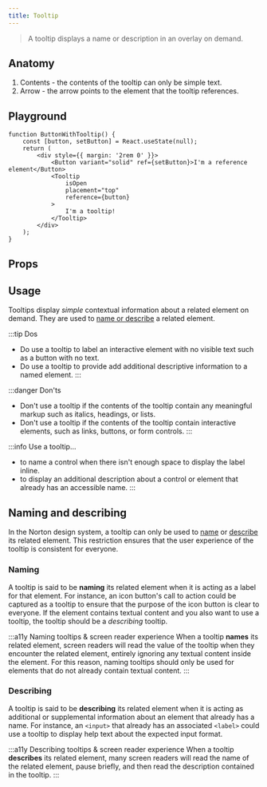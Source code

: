 ```yaml
---
title: Tooltip
---
```



> A tooltip displays a name or description in an overlay on demand.

## Anatomy

1. Contents - the contents of the tooltip can only be simple text.
2. Arrow - the arrow points to the element that the tooltip references.

## Playground

```tsx live
function ButtonWithTooltip() {
	const [button, setButton] = React.useState(null);
	return (
		<div style={{ margin: '2rem 0' }}>
			<Button variant="solid" ref={setButton}>I'm a reference element</Button>
			<Tooltip
				isOpen
				placement="top"
				reference={button}
			>
				I'm a tooltip!
			</Tooltip>
		</div>
	);
}
```

## Props

<PropsTable from={Tooltip} />

## Usage

Tooltips display _simple_ contextual information about a related element on demand.
They are used to [name or describe](#naming-and-describing) a related element.

:::tip Dos
- Do use a tooltip to label an interactive element with no visible text such as a button with no text.
- Do use a tooltip to provide add additional descriptive information to a named element.
:::

:::danger Don'ts
- Don't use a tooltip if the contents of the tooltip contain any meaningful markup such as italics, headings, or lists.
- Don't use a tooltip if the contents of the tooltip contain interactive elements, such as links, buttons, or form controls.
:::

:::info Use a tooltip...
- to name a control when there isn't enough space to display the label inline.
- to display an additional description about a control or element that already has an accessible name.
:::

## Naming and describing

In the Norton design system, a tooltip can only be used to [name](https://w3c.github.io/aria-practices/#accessible_names)
or [describe](https://w3c.github.io/aria-practices/#accessible_descriptions) its related element.
This restriction ensures that the user experience of the tooltip is consistent for everyone.

### Naming

A tooltip is said to be **naming** its related element when it is acting as a label for that element.
For instance, an icon button's call to action could be captured as a tooltip to ensure
that the purpose of the icon button is clear to everyone.
If the element contains textual content and you also want to use
a tooltip, the tooltip should be a _describing_ tooltip.

:::a11y Naming tooltips & screen reader experience
When a tooltip **names** its related element, screen readers will read the value
of the tooltip when they encounter the related element, entirely ignoring any
textual content inside the element. For this reason, naming tooltips should only
be used for elements that do not already contain textual content.
:::

### Describing

A tooltip is said to be **describing** its related element when it is acting as
additional or supplemental information about an element that already has a name.
For instance, an `<input>` that already has an associated `<label>` could use a
tooltip to display help text about the expected input format.

:::a11y Describing tooltips & screen reader experience
When a tooltip **describes** its related element, many screen readers will read the
name of the related element, pause briefly, and then read the description contained
in the tooltip.
:::
